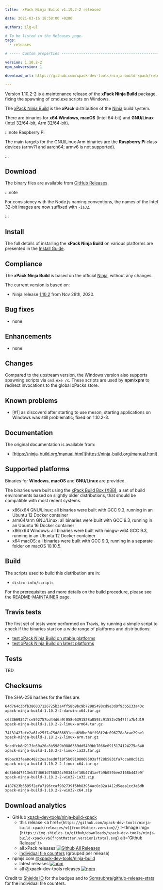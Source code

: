 ```yaml
---
title:  xPack Ninja Build v1.10.2-2 released

date: 2021-03-16 18:58:00 +0200

authors: ilg-ul

# To be listed in the Releases page.
tags:
  - releases

# ----- Custom properties -----------------------------------------------------

version: 1.10.2-2
npm_subversion: 1

download_url: https://github.com/xpack-dev-tools/ninja-build-xpack/releases/tag/v1.10.2-2/

---
```


Version 1.10.2-2 is a maintenance release of the **xPack Ninja Build** package, fixing the spawning of cmd.exe scripts on Windows.

<!-- truncate -->


The [xPack Ninja Build](https://xpack-dev-tools.github.io/ninja-build-xpack)
is the **xPack** distribution of the
[Ninja](https://ninja-build.org) build system.

There are binaries for **x64 Windows**,
**macOS** (Intel 64-bit) and **GNU/Linux** (Intel 32/64-bit, Arm 32/64-bit).

:::note Raspberry Pi

The main targets for the GNU/Linux Arm
binaries are the **Raspberry Pi** class devices (armv7l and aarch64;
armv6 is not supported).

:::

## Download

The binary files are available from <a href={frontMatter.download_url}>GitHub Releases</a>.

:::note

For consistency with the Node.js naming conventions, the names of the Intel 32-bit images are now suffixed with `-ia32`.

:::

## Install

The full details of installing the **xPack Ninja Build** on various platforms
are presented in the [Install Guide](/docs/install/).

## Compliance

The **xPack Ninja Build** is based on the official
[Ninja](https://ninja-build.org),
without any changes.

The current version is based on:

- Ninja release
[1.10.2](https://github.com/ninja-build/ninja/releases/tag/v1.10.1)
from Nov 28th, 2020.

## Bug fixes

- none

## Enhancements

- none

## Changes

Compared to the upstream version, the Windows version also supports
spawning scripts via `cmd.exe /c`. These scripts are used by **npm**/**xpm**
to redirect invocations to the global xPacks store.

## Known problems

- [#1] as discoverd after starting to use meson, starting applications on
  Windows was still problematic; fixed on 1.10.2-3.

## Documentation

The original documentation is available from:

- [https://ninja-build.org/manual.html](https://ninja-build.org/manual.html)

## Supported platforms

Binaries for **Windows**, **macOS** and **GNU/Linux** are provided.

The binaries were built using the
[xPack Build Box (XBB)](https://github.com/xpack/xpack-build-box), a set
of build environments based on slightly older distributions, that should be
compatible with most recent systems.

- x86/x64 GNU/Linux: all binaries were built with GCC 9.3, running in an
  Ubuntu 12 Docker container
- arm64/arm GNU/Linux: all binaries were built with GCC 9.3, running in an
  Ubuntu 16 Docker container
- x86/x64 Windows: all binaries were built with mingw-w64 GCC 9.3, running in an
  Ubuntu 12 Docker container
- x64 macOS: all binaries were built with GCC 9.3, running in a separate
  folder on macOS 10.10.5.

## Build

The scripts used to build this distribution are in:

- `distro-info/scripts`

For the prerequisites and more details on the build procedure, please see the
[README-MAINTAINER](https://github.com/xpack-dev-tools/ninja-build-xpack/blob/xpack/README-MAINTAINER.md) page.

## Travis tests

The first set of tests were performed on Travis, by running
a simple script to check if the binaries start on a wide range of
platforms and distributions:

- [test xPack Ninja Build on stable platforms](https://travis-ci.com/github/xpack-dev-tools/ninja-build-xpack/builds/220286429)
- [test xPack Ninja Build on latest platforms](https://travis-ci.com/github/xpack-dev-tools/ninja-build-xpack/builds/220286630)

## Tests

TBD

## Checksums

The SHA-256 hashes for the files are:

```txt
64d764c3bfb386037126725b3a4ff58b9bc9b72985490cd9e3d0f93b5133a43c
xpack-ninja-build-1.10.2-2-darwin-x64.tar.gz

c633669347fce592757bd44d6a9f058e6391528a8593c91552e2547ffa7b4d19
xpack-ninja-build-1.10.2-2-linux-arm64.tar.gz

74131427efe2a61e25f7a75d866631cea696bd00ff98f2dc096778a8cae29be1
xpack-ninja-build-1.10.2-2-linux-arm.tar.gz

5dcdfcb8d217fe60a26a3b5989b9886359dd5409bb7066e0915174124275a640
xpack-ninja-build-1.10.2-2-linux-ia32.tar.gz

99bac03fee8c482c2ea3aed0f18f5b09198069503aff28b5831fa7cca88c5121
xpack-ninja-build-1.10.2-2-linux-x64.tar.gz

dd3b64d7513eb37d661d756824c98343ef10b47d1ae7b9b059bee2168b442e9f
xpack-ninja-build-1.10.2-2-win32-ia32.zip

4187623b5595f2efa7196ccaf982739f5bb83954ac0c82a1412d5eea1cc3a6db
xpack-ninja-build-1.10.2-2-win32-x64.zip
```

## Download analytics

- GitHub [xpack-dev-tools/ninja-build-xpack](https://github.com/xpack-dev-tools/ninja-build-xpack/)
  - this release <a href={`https://github.com/xpack-dev-tools/ninja-build-xpack/releases/v${frontMatter.version}/`} ><Image img={`https://img.shields.io/github/downloads/xpack-dev-tools/ninja-build-xpack/v${frontMatter.version}/total.svg`} alt='Github Release' /></a>
  - all xPack releases [![Github All Releases](https://img.shields.io/github/downloads/xpack-dev-tools/ninja-build-xpack/total.svg)](https://github.com/xpack-dev-tools/ninja-build-xpack/releases/)
  - [individual file counters](https://somsubhra.github.io/github-release-stats/?username=xpack-dev-tools&repository=ninja-build-xpack) (grouped per release)
- npmjs.com [@xpack-dev-tools/ninja-build](https://www.npmjs.com/package/@xpack-dev-tools/ninja-build)
  - latest releases [![npm](https://img.shields.io/npm/dw/@xpack-dev-tools/ninja-build.svg)](https://www.npmjs.com/package/@xpack-dev-tools/ninja-build/)
  - all @xpack-dev-tools releases [![npm](https://img.shields.io/npm/dt/@xpack-dev-tools/ninja-build.svg)](https://www.npmjs.com/package/@xpack-dev-tools/ninja-build/)

Credit to [Shields IO](https://shields.io) for the badges and to
[Somsubhra/github-release-stats](https://github.com/Somsubhra/github-release-stats)
for the individual file counters.
